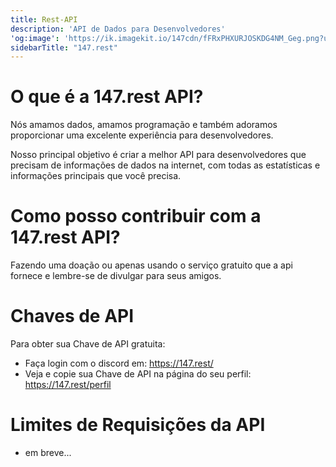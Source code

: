```yaml
---
title: Rest-API
description: 'API de Dados para Desenvolvedores'
'og:image': 'https://ik.imagekit.io/147cdn/fFRxPHXURJOSKDG4NM_Geg.png?updatedAt=1716660422408'
sidebarTitle: "147.rest"
---
```


# O que é a 147.rest API?

Nós amamos dados, amamos programação e também adoramos proporcionar uma excelente experiência para desenvolvedores.

Nosso principal objetivo é criar a melhor API para desenvolvedores que precisam de informações de dados na internet, com todas as estatísticas e informações principais que você precisa.

# Como posso contribuir com a 147.rest API?
Fazendo uma doação ou apenas usando o serviço gratuito que a api fornece e lembre-se de divulgar para seus amigos.

# Chaves de API

Para obter sua Chave de API gratuita:
- Faça login com o discord em: https://147.rest/
- Veja e copie sua Chave de API na página do seu perfil: https://147.rest/perfil

# Limites de Requisições da API

- em breve...
